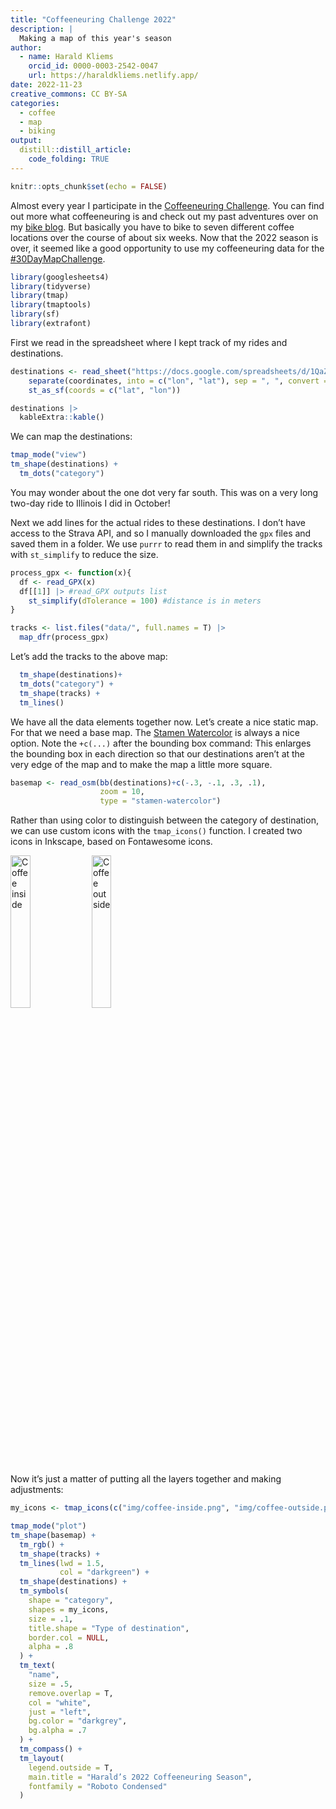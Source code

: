 ```yaml
---
title: "Coffeeneuring Challenge 2022"
description: |
  Making a map of this year's season
author:
  - name: Harald Kliems 
    orcid_id: 0000-0003-2542-0047
    url: https://haraldkliems.netlify.app/
date: 2022-11-23
creative_commons: CC BY-SA
categories:
  - coffee
  - map
  - biking
output: 
  distill::distill_article:
    code_folding: TRUE
---
```



```r
knitr::opts_chunk$set(echo = FALSE)
```

Almost every year I participate in the [Coffeeneuring Challenge](https://chasingmailboxes.com/2022/09/24/coffeeneuring-challenge-year-12/). You can find out more what coffeeneuring is and check out my past adventures over on my [bike blog](http://ride-or-pie.blogspot.com/search/label/coffeeneuring). But basically you have to bike to seven different coffee locations over the course of about six weeks. Now that the 2022 season is over, it seemed like a good opportunity to use my coffeeneuring data for the [#30DayMapChallenge](https://30daymapchallenge.com/).

```r
library(googlesheets4)
library(tidyverse)
library(tmap)
library(tmaptools)
library(sf)
library(extrafont)
```

First we read in the spreadsheet where I kept track of my rides and destinations. 


```r
destinations <- read_sheet("https://docs.google.com/spreadsheets/d/1QaZ0BPOxJs-wUg0LMardUEjCvDd8h6GUirUl4VOzBDU/edit?usp=sharing") |> 
    separate(coordinates, into = c("lon", "lat"), sep = ", ", convert = T) |> 
    st_as_sf(coords = c("lat", "lon"))

destinations |> 
  kableExtra::kable()
```

We can map the destinations:

```r
tmap_mode("view")
tm_shape(destinations) +
  tm_dots("category")
```

You may wonder about the one dot very far south. This was on a very long two-day ride to Illinois I did in October!

Next we add lines for the actual rides to these destinations. I don't have access to the Strava API, and so I manually downloaded the `gpx` files and saved them in a folder. We use `purrr` to read them in and simplify the tracks with `st_simplify` to reduce the size.


```r
process_gpx <- function(x){
  df <- read_GPX(x)
  df[[1]] |> #read_GPX outputs list
    st_simplify(dTolerance = 100) #distance is in meters
}

tracks <- list.files("data/", full.names = T) |> 
  map_dfr(process_gpx)
```

Let's add the tracks to the above map:

```r
  tm_shape(destinations)+
  tm_dots("category") +
  tm_shape(tracks) + 
  tm_lines()
```

We have all the data elements together now. Let's create a nice static map. For that we need a base map. The [Stamen Watercolor](http://maps.stamen.com/watercolor/) is always a nice option. Note the `+c(...)` after the bounding box command: This enlarges the bounding box  in each direction so that our destinations aren't at the very edge of the map and to make the map a little more square.

```r

basemap <- read_osm(bb(destinations)+c(-.3, -.1, .3, .1), 
                    zoom = 10, 
                    type = "stamen-watercolor")

```

Rather than using color to distinguish between the category of destination, we can use custom icons with the `tmap_icons()` function. I created two icons in Inkscape, based on Fontawesome icons. 

![Coffee inside](img/coffee-inside.png){width=25%}
![Coffee outside](img/coffee-outside.png){width=25%}

Now it's just a matter of putting all the layers together and making adjustments:

```r
my_icons <- tmap_icons(c("img/coffee-inside.png", "img/coffee-outside.png"))

tmap_mode("plot")
tm_shape(basemap) +
  tm_rgb() +
  tm_shape(tracks) +
  tm_lines(lwd = 1.5, 
           col = "darkgreen") +
  tm_shape(destinations) +
  tm_symbols(
    shape = "category",
    shapes = my_icons,
    size = .1,
    title.shape = "Type of destination",
    border.col = NULL,
    alpha = .8
  ) +
  tm_text(
    "name",
    size = .5,
    remove.overlap = T,
    col = "white",
    just = "left",
    bg.color = "darkgrey",
    bg.alpha = .7
  ) +
  tm_compass() +
  tm_layout(
    legend.outside = T,
    main.title = "Harald’s 2022 Coffeeneuring Season",
    fontfamily = "Roboto Condensed"
  )
```
